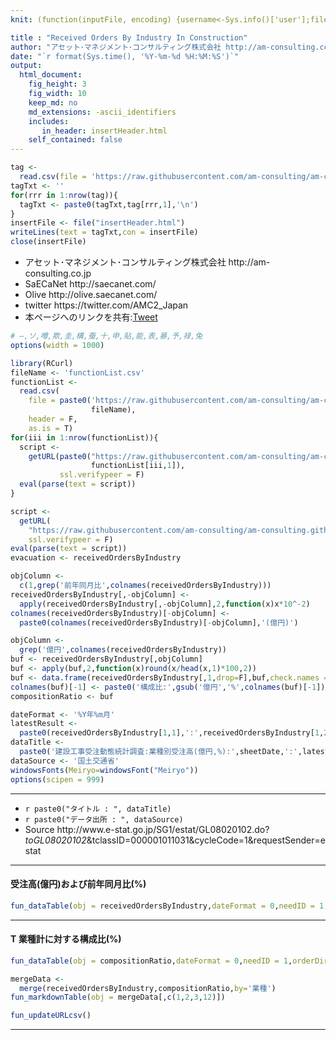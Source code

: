 ```yaml
---
knit: (function(inputFile, encoding) {username<-Sys.info()['user'];fileName<-'defaultPath.csv';pathToFile <-paste0('C:/Users/', username,'/Desktop/pathToCSV/');setwd(pathToFile);buf0<-read.csv(fileName,header = F,skip = 0,stringsAsFactor = F,check.names = F,fileEncoding = 'utf-8');timeStamp<-format(Sys.time(),'%Y%m%d%H%M%S');htmlName<-'ReceivedOrdersByIndustry';rmarkdown::render(inputFile, encoding = encoding, output_file = paste0('C:/Users/',username,buf0[2,1],'charts/','am-consulting.co.jp-',htmlName,'.html')) })

title : "Received Orders By Industry In Construction"
author: "アセット･マネジメント･コンサルティング株式会社 http://am-consulting.co.jp"
date: "`r format(Sys.time(), '%Y-%m-%d %H:%M:%S')`"
output: 
  html_document:
    fig_height: 3
    fig_width: 10
    keep_md: no
    md_extensions: -ascii_identifiers 
    includes:
       in_header: insertHeader.html
    self_contained: false
---
```


```r
tag <-
  read.csv(file = 'https://raw.githubusercontent.com/am-consulting/am-consulting.github.io/master/components/insertHeader.csv',header = F,fileEncoding = 'UTF8')
tagTxt <- ''
for(rrr in 1:nrow(tag)){
  tagTxt <- paste0(tagTxt,tag[rrr,1],'\n')
}
insertFile <- file("insertHeader.html")
writeLines(text = tagTxt,con = insertFile)
close(insertFile)
```

<style>.main-container {max-width : 1400px;}</style>

- アセット･マネジメント･コンサルティング株式会社 http://am-consulting.co.jp
- SaECaNet http://saecanet.com/
- Olive http://olive.saecanet.com/
- twitter https://twitter.com/AMC2_Japan
- 本ページへのリンクを共有:<a href="https://twitter.com/share" class="twitter-share-button" data-via="AMC2_Japan" data-size="large">Tweet</a> <script>!function(d,s,id){var js,fjs=d.getElementsByTagName(s)[0],p=/^http:/.test(d.location)?'http':'https';if(!d.getElementById(id)){js=d.createElement(s);js.id=id;js.src=p+'://platform.twitter.com/widgets.js';fjs.parentNode.insertBefore(js,fjs);}}(document, 'script', 'twitter-wjs');</script>

```r
# ―,ソ,噂,欺,圭,構,蚕,十,申,貼,能,表,暴,予,禄,兔
options(width = 1000)
```

```r
library(RCurl)
fileName <- 'functionList.csv'
functionList <-
  read.csv(
    file = paste0('https://raw.githubusercontent.com/am-consulting/am-consulting.github.io/master/csv/',
                  fileName),
    header = F,
    as.is = T)
for(iii in 1:nrow(functionList)){
  script <- 
    getURL(paste0("https://raw.githubusercontent.com/am-consulting/am-consulting.github.io/master/", 
                  functionList[iii,1]),
           ssl.verifypeer = F)
  eval(parse(text = script))
}
```

```r
script <-
  getURL(
    "https://raw.githubusercontent.com/am-consulting/am-consulting.github.io/master/importReceivedOrdersByIndustry.r",
    ssl.verifypeer = F)
eval(parse(text = script))
evacuation <- receivedOrdersByIndustry
```

```r
objColumn <- 
  c(1,grep('前年同月比',colnames(receivedOrdersByIndustry)))
receivedOrdersByIndustry[,-objColumn] <-
  apply(receivedOrdersByIndustry[,-objColumn],2,function(x)x*10^-2)
colnames(receivedOrdersByIndustry)[-objColumn] <- 
  paste0(colnames(receivedOrdersByIndustry)[-objColumn],'(億円)')

objColumn <- 
  grep('億円',colnames(receivedOrdersByIndustry))
buf <- receivedOrdersByIndustry[,objColumn]
buf <- apply(buf,2,function(x)round(x/head(x,1)*100,2))
buf <- data.frame(receivedOrdersByIndustry[,1,drop=F],buf,check.names = F,stringsAsFactors = F,row.names = NULL)
colnames(buf)[-1] <- paste0('構成比:',gsub('億円','%',colnames(buf)[-1]))
compositionRatio <- buf

dateFormat <- '%Y年%m月'
latestResult <-
  paste0(receivedOrdersByIndustry[1,1],':',receivedOrdersByIndustry[1,2],'(億円):前年同月比',receivedOrdersByIndustry[1,3],'(%)')
dataTitle <- 
  paste0('建設工事受注動態統計調査:業種別受注高(億円,%):',sheetDate,':',latestResult)
dataSource <- '国土交通省'
windowsFonts(Meiryo=windowsFont("Meiryo"))
options(scipen = 999)
```

***

- `r paste0("タイトル : ", dataTitle)`
- `r paste0("データ出所 : ", dataSource)`
- Source http://www.e-stat.go.jp/SG1/estat/GL08020102.do?_toGL08020102_&tclassID=000001011031&cycleCode=1&requestSender=estat

***
#### 受注高(億円)および前年同月比(%)

```r
fun_dataTable(obj = receivedOrdersByIndustry,dateFormat = 0,needID = 1,orderDirection = 'asc',menuLength = 20)
```

***
#### T 業種計に対する構成比(%)

```r
fun_dataTable(obj = compositionRatio,dateFormat = 0,needID = 1,orderDirection = 'asc',menuLength = 20)
```

```r
mergeData <-
  merge(receivedOrdersByIndustry,compositionRatio,by='業種')
fun_markdownTable(obj = mergeData[,c(1,2,3,12)])
```

```r
fun_updateURLcsv()
```

***
<script>MakeNegative()</script>
<script>
  (function(i,s,o,g,r,a,m){i['GoogleAnalyticsObject']=r;i[r]=i[r]||function(){
  (i[r].q=i[r].q||[]).push(arguments)},i[r].l=1*new Date();a=s.createElement(o),
  m=s.getElementsByTagName(o)[0];a.async=1;a.src=g;m.parentNode.insertBefore(a,m)
  })(window,document,'script','https://www.google-analytics.com/analytics.js','ga');

  ga('create', 'UA-3077339-5', 'auto');
  ga('send', 'pageview');

</script>
